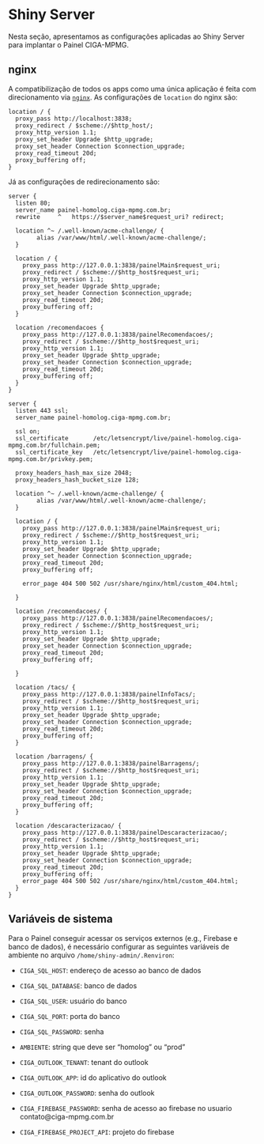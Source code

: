 # Shiny Server {#sec-shiny-server}

Nesta seção, apresentamos as configurações aplicadas ao Shiny Server para implantar o Painel CIGA-MPMG.

## nginx

A compatibilização de todos os apps como uma única aplicação é feita com direcionamento via [`nginx`](https://www.nginx.com/). As configurações de `location` do nginx são:

```         
location / {
  proxy_pass http://localhost:3838;
  proxy_redirect / $scheme://$http_host/;
  proxy_http_version 1.1;
  proxy_set_header Upgrade $http_upgrade;
  proxy_set_header Connection $connection_upgrade;
  proxy_read_timeout 20d;
  proxy_buffering off;
}
```

Já as configurações de redirecionamento são:

```         
server {
  listen 80;
  server_name painel-homolog.ciga-mpmg.com.br;
  rewrite     ^   https://$server_name$request_uri? redirect;

  location ^~ /.well-known/acme-challenge/ {
        alias /var/www/html/.well-known/acme-challenge/;
  }

  location / {
    proxy_pass http://127.0.0.1:3838/painelMain$request_uri;
    proxy_redirect / $scheme://$http_host$request_uri;
    proxy_http_version 1.1;
    proxy_set_header Upgrade $http_upgrade;
    proxy_set_header Connection $connection_upgrade;
    proxy_read_timeout 20d;
    proxy_buffering off;
  }

  location /recomendacoes {
    proxy_pass http://127.0.0.1:3838/painelRecomendacoes/;
    proxy_redirect / $scheme://$http_host$request_uri;
    proxy_http_version 1.1;
    proxy_set_header Upgrade $http_upgrade;
    proxy_set_header Connection $connection_upgrade;
    proxy_read_timeout 20d;
    proxy_buffering off;
  }
}

server {
  listen 443 ssl;
  server_name painel-homolog.ciga-mpmg.com.br;

  ssl on;
  ssl_certificate       /etc/letsencrypt/live/painel-homolog.ciga-mpmg.com.br/fullchain.pem;
  ssl_certificate_key   /etc/letsencrypt/live/painel-homolog.ciga-mpmg.com.br/privkey.pem;

  proxy_headers_hash_max_size 2048;
  proxy_headers_hash_bucket_size 128;

  location ^~ /.well-known/acme-challenge/ {
        alias /var/www/html/.well-known/acme-challenge/;
  }

  location / {
    proxy_pass http://127.0.0.1:3838/painelMain$request_uri;
    proxy_redirect / $scheme://$http_host$request_uri;
    proxy_http_version 1.1;
    proxy_set_header Upgrade $http_upgrade;
    proxy_set_header Connection $connection_upgrade;
    proxy_read_timeout 20d;
    proxy_buffering off;

    error_page 404 500 502 /usr/share/nginx/html/custom_404.html;

  }

  location /recomendacoes/ {
    proxy_pass http://127.0.0.1:3838/painelRecomendacoes/;
    proxy_redirect / $scheme://$http_host$request_uri;
    proxy_http_version 1.1;
    proxy_set_header Upgrade $http_upgrade;
    proxy_set_header Connection $connection_upgrade;
    proxy_read_timeout 20d;
    proxy_buffering off;

  }

  location /tacs/ {
    proxy_pass http://127.0.0.1:3838/painelInfoTacs/;
    proxy_redirect / $scheme://$http_host$request_uri;
    proxy_http_version 1.1;
    proxy_set_header Upgrade $http_upgrade;
    proxy_set_header Connection $connection_upgrade;
    proxy_read_timeout 20d;
    proxy_buffering off;
  }

  location /barragens/ {
    proxy_pass http://127.0.0.1:3838/painelBarragens/;
    proxy_redirect / $scheme://$http_host$request_uri;
    proxy_http_version 1.1;
    proxy_set_header Upgrade $http_upgrade;
    proxy_set_header Connection $connection_upgrade;
    proxy_read_timeout 20d;
    proxy_buffering off;
  }

  location /descaracterizacao/ {
    proxy_pass http://127.0.0.1:3838/painelDescaracterizacao/;
    proxy_redirect / $scheme://$http_host$request_uri;
    proxy_http_version 1.1;
    proxy_set_header Upgrade $http_upgrade;
    proxy_set_header Connection $connection_upgrade;
    proxy_read_timeout 20d;
    proxy_buffering off;
    error_page 404 500 502 /usr/share/nginx/html/custom_404.html;
  }
}
```

## Variáveis de sistema

Para o Painel conseguir acessar os serviços externos (e.g., Firebase e banco de dados), é necessário configurar as seguintes variáveis de ambiente no arquivo `/home/shiny-admin/.Renviron`:

- `CIGA_SQL_HOST`: endereço de acesso ao banco de dados

- `CIGA_SQL_DATABASE`: banco de dados

- `CIGA_SQL_USER`: usuário do banco

- `CIGA_SQL_PORT`: porta do banco

- `CIGA_SQL_PASSWORD`: senha

- `AMBIENTE`: string que deve ser "homolog" ou "prod"

- `CIGA_OUTLOOK_TENANT`: tenant do outlook

- `CIGA_OUTLOOK_APP`: id do aplicativo do outlook

- `CIGA_OUTLOOK_PASSWORD`: senha do outlook

- `CIGA_FIREBASE_PASSWORD`: senha de acesso ao firebase no usuario contato@ciga-mpmg.com.br

- `CIGA_FIREBASE_PROJECT_API`: projeto do firebase